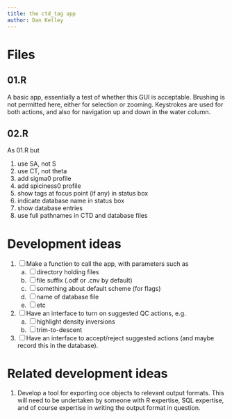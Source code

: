 ```yaml
---
title: the ctd_tag app
author: Dan Kelley
---
```


# Files

## 01.R

A basic app, essentially a test of whether this GUI is acceptable.  Brushing is
not permitted here, either for selection or zooming.  Keystrokes are used for
both actions, and also for navigation up and down in the water column.

## 02.R

As 01.R but

1. use SA, not S
2. use CT, not theta
3. add sigma0 profile
4. add spiciness0 profile
5. show tags at focus point (if any) in status box
6. indicate database name in status box
7. show database entries
8. use full pathnames in CTD and database files


# Development ideas

1. [ ] Make a function to call the app, with parameters such as
   a. [ ] directory holding files
   b. [ ] file suffix (.odf or .cnv by default)
   c. [ ] something about default scheme (for flags)
   d. [ ] name of database file
   e. [ ] etc
2. [ ] Have an interface to turn on suggested QC actions, e.g.
   a. [ ] highlight density inversions
   b. [ ] trim-to-descent
3. [ ] Have an interface to accept/reject suggested actions (and maybe record
   this in the database).

# Related development ideas

1. Develop a tool for exporting oce objects to relevant output formats.  This
   will need to be undertaken by someone with R expertise, SQL expertise, and of
   course expertise in writing the output format in question.

